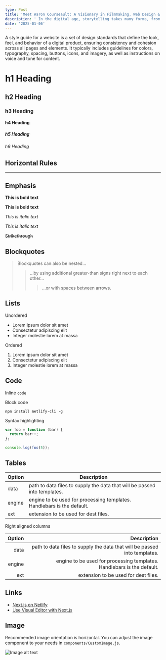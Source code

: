 ```yaml
---
type: Post
title: 'Meet Aaron Courseault: A Visionary in Filmmaking, Web Design & Indie Game '
description: ' In the digital age, storytelling takes many forms, from the silver screen to interactive websites and immersive indie games. Aaron Courseault is a multidisciplinary creative professional who blends the worlds of filmmaking, web design, and indie game development to craft unique and engaging experiences. Whether through the lens of a camera, a well-designed website, or an intricately developed game, Aaron Courseault brings a passion for visual storytelling into every project. A Passion for Visual Arts Led to Filmmaking. From an early age, Aaron was drawn to visual arts, which naturally led to an exploration of filmmaking. A year ago, he took the leap into producing short films, bringing imaginative stories to life through compelling cinematography and direction. Through this journey, Aaron has developed a distinct cinematic style, using film as a medium to convey emotions, narratives, and visually striking imagery. While the full portfolio of short films will be shared in an upcoming blog, his work continues to evolve with each new project. Crafting Digital Experiences Through Web Design Beyond filmmaking, Aaron has honed expertise in web design, specializing in UI/UX, branding, and interactive storytelling. Understanding the power of aesthetics and user experience, they create websites that are not just functional but visually captivating. Inspired by their filmmaking background, their web designs often incorporate cinematic elements, seamless transitions, and engaging layouts that enhance user engagement. Merging Art & Technology in Indie Game Development. In addition to film and web design, Aaron has expanded his creative pursuits into indie game development. By combining artistic skills, storytelling, and interactive design, they develop indie games that offer unique narratives and immersive experiences. These games are a natural extension of their storytelling expertise, allowing audiences to engage with narratives in an interactive way. The details of these indie game projects, along with playable examples, will be featured in a future blog post. The Power of Cross-Disciplinary Creativity. What sets Aaron apart is the ability to seamlessly integrate film, web design, and game development. These industries, though different in execution, share a common thread—the art of storytelling. Whether it''s through a short film, an intuitive website, or an engaging indie game, Aaron uses each platform to bring creative visions to life. Work with Aaron If you''re looking for a filmmaker, web designer, or game developer with a unique artistic perspective, Aaron is open to collaborations. Their expertise in visual storytelling and digital experiences makes them a versatile creator ready to bring new ideas to life. Stay tuned for an upcoming blog where examples of films and indie games will be showcased. In the meantime, reach out to connect and explore potential projects!'
date: '2025-01-06'
---
```

A style guide for a website is a set of design standards that define the look, feel, and behavior of a digital product, ensuring consistency and cohesion across all pages and elements. It typically includes guidelines for colors, typography, spacing, buttons, icons, and imagery, as well as instructions on voice and tone for content.

# h1 Heading

## h2 Heading

### h3 Heading

#### h4 Heading

##### h5 Heading

###### h6 Heading

## Horizontal Rules

***

## Emphasis

**This is bold text**

**This is bold text**

*This is italic text*

*This is italic text*

~~Strikethrough~~

## Blockquotes

> Blockquotes can also be nested...
>
> > ...by using additional greater-than signs right next to each other...
> >
> > > ...or with spaces between arrows.

## Lists

Unordered

*   Lorem ipsum dolor sit amet
*   Consectetur adipiscing elit
*   Integer molestie lorem at massa

Ordered

1.  Lorem ipsum dolor sit amet
2.  Consectetur adipiscing elit
3.  Integer molestie lorem at massa

## Code

Inline `code`

Block code

```
npm install netlify-cli -g
```

Syntax highlighting

```js
var foo = function (bar) {
  return bar++;
};

console.log(foo(5));
```

## Tables

| Option | Description                                                               |
| ------ | ------------------------------------------------------------------------- |
| data   | path to data files to supply the data that will be passed into templates. |
| engine | engine to be used for processing templates. Handlebars is the default.    |
| ext    | extension to be used for dest files.                                      |

Right aligned columns

| Option |                                                               Description |
| -----: | ------------------------------------------------------------------------: |
|   data | path to data files to supply the data that will be passed into templates. |
| engine |    engine to be used for processing templates. Handlebars is the default. |
|    ext |                                      extension to be used for dest files. |

## Links

*   [Next.js on Netlify](https://docs.netlify.com/frameworks/next-js/overview/)
*   [Use Visual Editor with Next.js](https://docs.netlify.com/visual-editor/frameworks/next/)

## Image

Recommended image orientation is horizontal. You can adjust the image component to your needs in `components/CustomImage.js`.

![Image alt text](/images/random-image.jpeg "Image Title")
